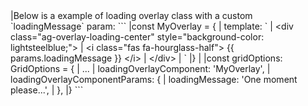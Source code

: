 <framework-specific-section frameworks="vue">
|Below is a example of loading overlay class with a custom `loadingMessage` param:
</framework-specific-section>

<framework-specific-section frameworks="vue">
```
|const MyOverlay = {
|    template: `
|      &lt;div class="ag-overlay-loading-center" style="background-color: lightsteelblue;">
|          &lt;i class="fas fa-hourglass-half"> {{ params.loadingMessage }} &lt;/i>
|      &lt;/div>
|    `
|}
|
|const gridOptions: GridOptions = {
|  ...
|  loadingOverlayComponent: 'MyOverlay',
|  loadingOverlayComponentParams: {
|    loadingMessage: 'One moment please...',
|  },
|}
```
</framework-specific-section>